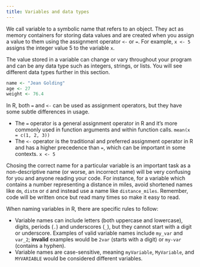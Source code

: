 ```yaml
---
title: Variables and data types
---
```



We call variable to a symbolic name that refers to an object. They act as memory containers for storing data values and are created when you assign a value to them using the assignment operator `<-` or `=`. For example, `x <- 5` assigns the integer value 5 to the variable `x`.

The value stored in a variable can change or vary throughout your program and can be any data type such as integers, strings, or lists. You will see different data types further in this section.

```.R
name <- "Jean Golding"
age <- 27
weight <- 76.4
```
::: {#keypoints-N .callout-tip icon=false title='Assigment operators'}

In R, both `=` and `<-` can be used as assignment operators, but they have some subtle differences in usage. 

- The `=` operator is a general assignment operator in R and it's more commonly used in function arguments and within function calls.
    ```
    mean(x = c(1, 2, 3))
    ```
- The `<-` operator is the traditional and preferred assignment operator in R and has a higher precedence than `=`, which can be important in some contexts.
    ```
    x <- 5
    ```

:::


Chosing the correct name for a particular variable is an important task as a non-descriptive name (or worse, an incorrect name) will be very confusing for you and anyone reading your code. For instance, for a variable which contains a number representing a distance in miles, avoid shortened names like `dm`, `distm` or `d` and instead use a name like `distance_miles`. Remember, code will be written once but read many times so make it easy to read.

::: {#keypoints-N .callout-tip icon=false title='Variable names'}

When naming variables in R, there are specific rules to follow:

- Variable names can include letters (both uppercase and lowercase), digits, periods (`.`) and underscores (`_`), but they cannot start with a digit or underscore. Examples of valid variable names include `my_var` and `var_2`; **invalid** examples would be `2var` (starts with a digit) or `my-var` (contains a hyphen).
- Variable names are case-sensitive, meaning `myVariable`, `MyVariable`, and `MYVARIABLE` would be considered different variables.
:::


